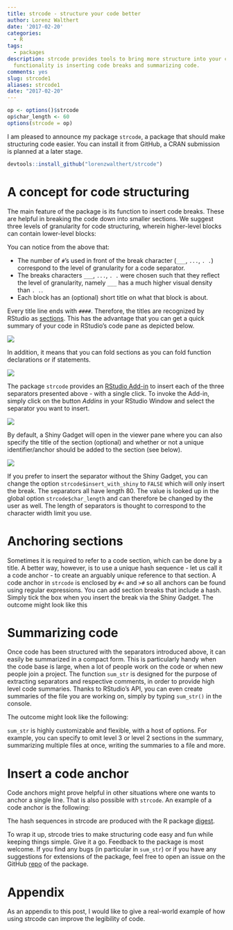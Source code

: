 ```yaml
---
title: strcode - structure your code better
author: Lorenz Walthert
date: '2017-02-20'
categories:
  - R
tags:
  - packages
description: strcode provides tools to bring more structure into your code. Its main
  functionality is inserting code breaks and summarizing code.
comments: yes
slug: strcode1
aliases: strcode1
date: "2017-02-20"
---
```

```r
op <- options()$strcode
op$char_length <- 60
options(strcode = op)
```

I am pleased to announce my package `strcode`, a package that should make structuring code easier. You can install it from GitHub, a CRAN submission is planned at a later stage.
```r
devtools::install_github("lorenzwalthert/strcode")
```

# A concept for code structuring
The main feature of the package is its function to insert code breaks. These are helpful in breaking the code down into smaller sections. We suggest three levels of granularity for code structuring, wherein higher-level blocks can contain lower-level blocks:

<script src="https://gist.GitHub.com/lorenzwalthert/94c079dfba1d09abe186993f275d67c2.js"></script>

You can notice from the above that:

* The number of `#`'s used in front of the break character (`___`, `...`, `. .`) correspond to the level of granularity for a code separator.
* The breaks characters `___`, `...`, `. .` were chosen such that they reflect the level of granularity, namely `___` has a much higher visual density than `. .`. 
* Each block has an (optional) short title on what that block is about.

Every title line ends with `####`. Therefore, the titles are recognized by RStudio as [sections](https://support.rstudio.com/hc/en-us/articles/200484568-Code-Folding-and-Sections). This has the advantage that you can get a quick summary of your code in RStudio's code pane as depicted below.

![](https://raw.githubusercontent.com/lorenzwalthert/some_raw_data/master/show_contents.png)

In addition, it means that you can fold sections as you can fold function declarations or if statements.

![](https://raw.githubusercontent.com/lorenzwalthert/some_raw_data/master/show_fold.png)

The package `strcode` provides an [RStudio Add-in](https://rstudio.github.io/rstudioaddins/) to insert each of the three separators presented above - with a single click. To invoke the Add-in, simply click on the button *Addins* in your RStudio Window and select the separator you want to insert.

![](https://raw.githubusercontent.com/lorenzwalthert/some_raw_data/master/show_insert.png)

By default, a Shiny Gadget will open in the viewer pane where you can also specify the title of the section (optional) and whether or not a unique identifier/anchor should be added to the section (see below). 


![](https://raw.githubusercontent.com/lorenzwalthert/some_raw_data/master/show_shiny.png)

If you prefer to insert the separator without the Shiny Gadget, you can change the option `strcode$insert_with_shiny` to `FALSE` which will only insert the break. The separators all have length 80. The value is looked up in the global option `strcode$char_length` and can therefore be changed by the user as well. The length of separators is thought to correspond to the character width limit you use.


# Anchoring sections
Sometimes it is required to refer to a code section, which can be done by a title. A better way, however, is to use a unique hash sequence - let us call it a code anchor - to create an arguably unique reference to that section. A code anchor in `strcode` is enclosed by `#<` and `>#` so all anchors can be found using regular expressions. You can add section breaks that include a hash. Simply tick the box when you insert the break via the Shiny Gadget. The outcome might look like this
<script src="https://gist.GitHub.com/lorenzwalthert/1a976cac9dff4e21b22797e567ecb8cc.js"></script>

# Summarizing code
Once code has been structured with the separators introduced above, it can easily be summarized in a compact form. This is particularly handy when the code base is large, when a lot of people work on the code or when new people join a project. The function `sum_str` is designed for the purpose of extracting separators and respective comments, in order to provide high level code summaries. Thanks to RStudio's API, you can even create summaries of the file you are working on, simply by typing `sum_str()` in the console.

The outcome might look like the following:

<script src="https://gist.GitHub.com/lorenzwalthert/bf2595631df1212df5e41ef61d149980.js"></script>

`sum_str` is highly customizable and flexible, with a host of options. For example, you can specify to omit level 3 or level 2 sections in the summary, summarizing multiple files at once, writing the summaries to a file and more.

# Insert a code anchor
Code anchors might prove helpful in other situations where one wants to anchor a single line. That is also possible with `strcode`. An example of a code anchor is the following:

<script src="https://gist.GitHub.com/lorenzwalthert/f28f17243753b489ebb845698227d0ec.js"></script>
The hash sequences in strcode are produced with the R package [digest](https://github.com/eddelbuettel/digest).

To wrap it up, strcode tries to make structuring code easy and fun while keeping things simple. Give it a go. Feedback to the package is most welcome. If you find any bugs (in particular in `sum_str`) or if you have any suggestions for extensions of the package, feel free to open an issue on the GitHub [repo](https://github.com/lorenzwalthert/strcode) of the package. 

# Appendix
As an appendix to this post, I would like to give a real-world example of how using strcode can improve the legibility of code. 

<script src="https://gist.github.com/lorenzwalthert/6caf863715eec10db65845768d68d055.js"></script>
